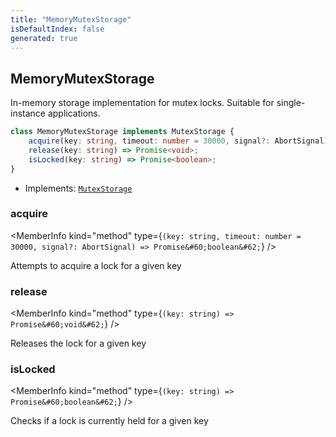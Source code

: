 ```yaml
---
title: "MemoryMutexStorage"
isDefaultIndex: false
generated: true
---
```



<!-- This file was generated from the CommandKit source. Do not modify. Instead, re-run the "docgen" script -->


## MemoryMutexStorage

<GenerationInfo sourceFile="packages/commandkit/src/utils/useful-stuff/mutex.ts" sourceLine="53" packageName="commandkit" />

In-memory storage implementation for mutex locks.
Suitable for single-instance applications.

```ts title="Signature"
class MemoryMutexStorage implements MutexStorage {
    acquire(key: string, timeout: number = 30000, signal?: AbortSignal) => Promise<boolean>;
    release(key: string) => Promise<void>;
    isLocked(key: string) => Promise<boolean>;
}
```
* Implements: <code><a href='/docs/next/api-reference/commandkit/interfaces/mutex-storage#mutexstorage'>MutexStorage</a></code>



<div className="members-wrapper">

### acquire

<MemberInfo kind="method" type={`(key: string, timeout: number = 30000, signal?: AbortSignal) => Promise&#60;boolean&#62;`}   />

Attempts to acquire a lock for a given key
### release

<MemberInfo kind="method" type={`(key: string) => Promise&#60;void&#62;`}   />

Releases the lock for a given key
### isLocked

<MemberInfo kind="method" type={`(key: string) => Promise&#60;boolean&#62;`}   />

Checks if a lock is currently held for a given key


</div>
